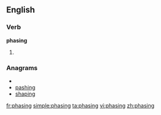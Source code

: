 ==English==

===Verb===
'''phasing'''

# {{present participle of|[[phase]]}}

===Anagrams===
* {{alphagram|aghinps}}
* [[pashing#English|pashing]]
* [[shaping#English|shaping]]

[[fr:phasing]]
[[simple:phasing]]
[[ta:phasing]]
[[vi:phasing]]
[[zh:phasing]]